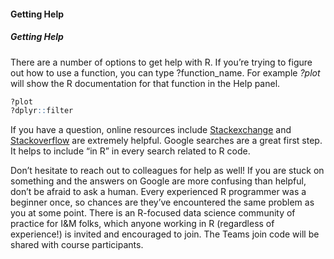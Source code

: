 #### Getting Help

##### Getting Help

There are a number of options to get help with R. If you're trying to figure out how to use a function, you can type ?function_name. For example <i>?plot</i> will show the R documentation for that function in the Help panel.

```r
?plot
?dplyr::filter
```

If you have a question, online resources include [Stackexchange]("https://stackexchange.com/") and [Stackoverflow]("https://stackoverflow.com//") are extremely helpful. Google searches are a great first step. It helps to include "in R" in every search related to R code.

Don't hesitate to reach out to colleagues for help as well! If you are stuck on something and the answers on Google are more confusing than helpful, don't be afraid to ask a human. Every experienced R programmer was a beginner once, so chances are they've encountered the same problem as you at some point. There is an R-focused data science community of practice for I&M folks, which anyone working in R (regardless of experience!) is invited and encouraged to join. The Teams join code will be shared with course participants.